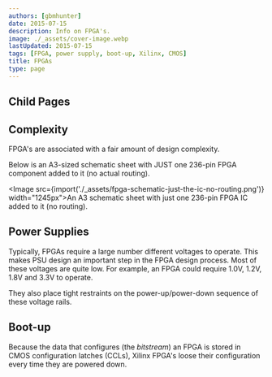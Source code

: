 ```yaml
---
authors: [gbmhunter]
date: 2015-07-15
description: Info on FPGA's.
image: ./_assets/cover-image.webp
lastUpdated: 2015-07-15
tags: [FPGA, power supply, boot-up, Xilinx, CMOS]
title: FPGAs
type: page
---
```


<WarningIsNotes />

## Child Pages

<ChildPages />

## Complexity

FPGA's are associated with a fair amount of design complexity.

Below is an A3-sized schematic sheet with JUST one 236-pin FPGA component added to it (no actual routing).

<Image src={import('./_assets/fpga-schematic-just-the-ic-no-routing.png')} width="1245px">An A3 schematic sheet with just one 236-pin FPGA IC added to it (no routing).</Image>

## Power Supplies

Typically, FPGAs require a large number different voltages to operate. This makes PSU design an important step in the FPGA design process. Most of these voltages are quite low. For example, an FPGA could require 1.0V, 1.2V, 1.8V and 3.3V to operate.

They also place tight restraints on the power-up/power-down sequence of these voltage rails.

## Boot-up

Because the data that configures (the _bitstream_) an FPGA is stored in CMOS configuration latches (CCLs), Xilinx FPGA's loose their configuration every time they are powered down.
